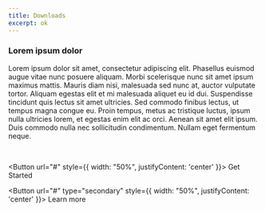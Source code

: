 ```yaml
---
title: Downloads
excerpt: ok
---
```


<Section 
  heading="Downloads"
  lead="Tristique ipsum tempor eget"
>
<Div style={{
  maxWidth: ["none", "none", "60%"]
}}>

### Lorem ipsum dolor

Lorem ipsum dolor sit amet, consectetur adipiscing elit. Phasellus euismod augue
vitae nunc posuere aliquam. Morbi scelerisque nunc sit amet ipsum maximus mattis.
Mauris diam nisi, malesuada sed nunc at, auctor vulputate tortor. Aliquam egestas
elit et mi malesuada aliquet eu id dui. Suspendisse tincidunt quis lectus sit amet
ultricies. Sed commodo finibus lectus, ut tempus magna congue eu. Proin tempus,
metus ac tristique luctus, ipsum nulla ultricies lorem, et egestas enim elit ac orci.
Aenean sit amet elit ipsum. Duis commodo nulla nec sollicitudin condimentum.
Nullam eget fermentum neque.

<br/>

<Button
    url="#"
    style={{
        width: "50%",
        justifyContent: 'center'
    }}>
Get Started
</Button>

<Button
    url="#"
    type="secondary"
    style={{
        width: "50%",
        justifyContent: 'center'
    }}>
Learn more
</Button>

</Div>
</Section>

